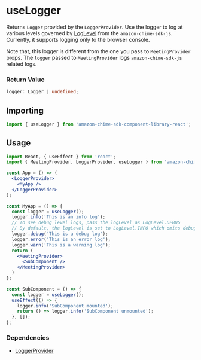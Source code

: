 <Meta title="SDK Hooks/useLogger" />

# useLogger

Returns `Logger` provided by the `LoggerProvider`. Use the logger to log at various levels governed by [LogLevel](https://aws.github.io/amazon-chime-sdk-js/enums/loglevel.html) from the `amazon-chime-sdk-js`.
Currently, it supports logging only to the browser console.

Note that, this logger is different from the one you pass to `MeetingProvider` props.
The `logger` passed to `MeetingProvider` logs `amazon-chime-sdk-js` related logs.


### Return Value

```typescript
logger: Logger | undefined;
```

## Importing

```javascript
import { useLogger } from 'amazon-chime-sdk-component-library-react';
```

## Usage

```jsx
import React, { useEffect } from 'react';
import { MeetingProvider, LoggerProvider, useLogger } from 'amazon-chime-sdk-component-library-react';

const App = () => (
  <LoggerProvider>
    <MyApp />
  </LoggerProvider>
);

const MyApp = () => {
  const logger = useLogger();
  logger.info('This is an info log');
  // To see debug level logs, pass the logLevel as LogLevel.DEBUG
  // By default, the logLevel is set to LogLevel.INFO which omits debug logs.
  logger.debug('This is a debug log');
  logger.error('This is an error log');
  logger.warn('This is a warning log');
  return (
    <MeetingProvider>
      <SubComponent />
    </MeetingProvider>
  )
};

const SubComponent = () => {
  const logger = useLogger();
  useEffect(() => {
    logger.info('SubComponent mounted');
    return () => logger.info('SubComponent unmounted');
  }, []);
};
```

### Dependencies
- [LoggerProvider](/story/sdk-providers-loggerprovider--page)

